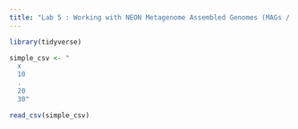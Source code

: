 ```yaml
---
title: "Lab 5 : Working with NEON Metagenome Assembled Genomes (MAGs / bins)"
---
```


```r
library(tidyverse)
```


```r
simple_csv <- "
  x
  10
  .
  20
  30"
```

```r
read_csv(simple_csv)
```


